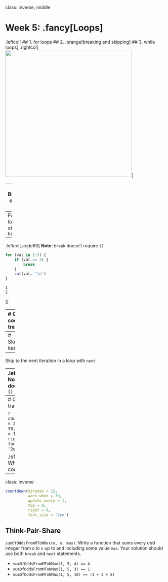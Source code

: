 
class: inverse, middle

# Week 5: .fancy[Loops]
.leftcol[
## 1. for loops
## 2. .orange[breaking and skipping]
## 3. while loops
]
.rightcol[
<img src="images/breaking.gif" width="400">
]

---
# Breaking out of a loop

--
Force a loop to stop with `break`

--
.leftcol[.code80[
**Note**: `break` doesn't require `()`
```r
for (val in 1:5) {
    if (val == 3) {
        break
    }
    cat(val, '\n')
}
```
```
1
2
```
]]

---
# Quick code tracing

```r
countdown(minutes = 2,
          warn_when = 30,
          update_every = 1,
          top = 0,
          right = 0,
          font_size = '2em')
```

.leftcol[.code80[
What will this code print?
```r
for (i in 1:3) {
    cat('|')
    for (j in 1:5) {
        if (j == 3) {
            break
        }
        cat('*')
    }
    cat('|', '\n')
}
```
]]
```r
# Nested loops - only breaks out of the current loop!
|**|
|**|
|**|
```

---
# Skipping iterations

--
Skip to the next iteration in a loop with `next`

--
.leftcol[.code80[
**Note**: `next` doesn't require `()`
```r
for (val in 1:5) {
    if (val == 3) {
        next
    }
    cat(val, '\n')
}
```
```
1
2
4
5
```
]]

---
# Quick code tracing

```r
countdown(minutes = 2,
          warn_when = 30,
          update_every = 1,
          top = 0,
          right = 0,
          font_size = '2em')
```

.leftcol[.code80[
What will this code print?
```r
for (i in 1:3) {
    cat('|')
    for (j in 1:5) {
        if (j == 3) {
            next
        }
        cat('*')
    }
    cat('|', '\n')
}
```
```r
# Nested loops - only skips the current loop iteration!
|****|
|****|
|****|
```
]]

---
class: inverse

```r
countdown(minutes = 15,
          warn_when = 30,
          update_every = 1,
          top = 0,
          right = 0,
          font_size = '2em')
```

## Think-Pair-Share

`sumOfOddsFromMToNMax(m, n, max)`: Write a function that sums every _odd_ integer from `m` to `n` up to and including some value `max`. Your solution should use both `break` and `next` statements.

- `sumOfOddsFromMToNMax(1, 5, 4) == 4`
- `sumOfOddsFromMToNMax(1, 5, 3) == 1`
- `sumOfOddsFromMToNMax(1, 5, 10) == (1 + 3 + 5)`
